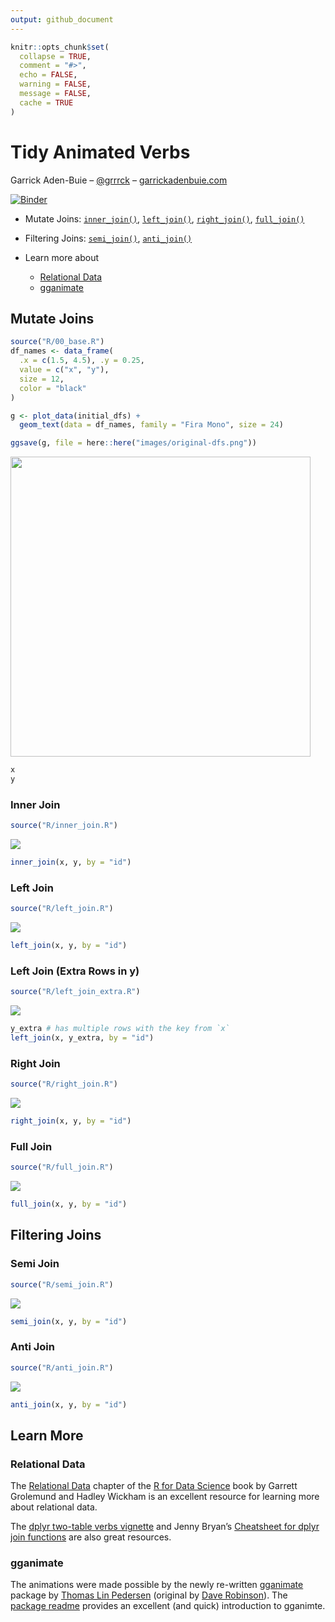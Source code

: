 ```yaml
---
output: github_document
---
```


<!-- README.md is generated from README.Rmd. Please edit that file -->

```r
knitr::opts_chunk$set(
  collapse = TRUE,
  comment = "#>",
  echo = FALSE,
  warning = FALSE,
  message = FALSE,
  cache = TRUE
)
```

[gganimate]: https://github.com/thomasp85/gganimate#README

# Tidy Animated Verbs

Garrick Aden-Buie -- [&commat;grrrck](https://twitter.com/grrrck) -- [garrickadenbuie.com](https://www.garrickadenbuie.com)

[![Binder](http://mybinder.org/badge.svg)](https://mybinder.org/v2/gh/gadenbuie/tidy-animated-verbs/master?urlpath=rstudio)

- Mutate Joins: [`inner_join()`](#inner-join), [`left_join()`](#left-join),
  [`right_join()`](#right-join), [`full_join()`](#full-join)
  
- Filtering Joins: [`semi_join()`](#semi-join), [`anti_join()`](#anti-join)

- Learn more about
    - [Relational Data](#relational-data)
    - [gganimate](#gganimate)

## Mutate Joins

```r
source("R/00_base.R")
df_names <- data_frame(
  .x = c(1.5, 4.5), .y = 0.25,
  value = c("x", "y"),
  size = 12,
  color = "black"
)

g <- plot_data(initial_dfs) +
  geom_text(data = df_names, family = "Fira Mono", size = 24)

ggsave(g, file = here::here("images/original-dfs.png"))
```

<img src="images/original-dfs.png" width="480px" />

```r
x
y
```

### Inner Join

```r
source("R/inner_join.R")
```

![](images/inner-join.gif)

```r
inner_join(x, y, by = "id")
```

### Left Join

```r
source("R/left_join.R")
```

![](images/left-join.gif)

```r
left_join(x, y, by = "id")
```

### Left Join (Extra Rows in y)

```r
source("R/left_join_extra.R")
```

![](images/left-join-extra.gif)

```r
y_extra # has multiple rows with the key from `x`
left_join(x, y_extra, by = "id")
```

### Right Join

```r
source("R/right_join.R")
```

![](images/right-join.gif)

```r
right_join(x, y, by = "id")
```

### Full Join

```r
source("R/full_join.R")
```

![](images/full-join.gif)

```r
full_join(x, y, by = "id")
```

## Filtering Joins

### Semi Join

```r
source("R/semi_join.R")
```

![](images/semi-join.gif)

```r
semi_join(x, y, by = "id")
```

### Anti Join

```r
source("R/anti_join.R")
```

![](images/anti-join.gif)

```r
anti_join(x, y, by = "id")
```

## Learn More

### Relational Data

The [Relational Data](http://r4ds.had.co.nz/relation-data.html) chapter of the
[R for Data Science](http://r4ds.had.co.nz/) book by Garrett Grolemund and Hadley Wickham
is an excellent resource for learning more about relational data.

The [dplyr two-table verbs vignette](https://dplyr.tidyverse.org/articles/two-table.html)
and Jenny Bryan's [Cheatsheet for dplyr join functions](http://stat545.com/bit001_dplyr-cheatsheet.html)
are also great resources.

### gganimate

The animations were made possible by the newly re-written [gganimate] package by 
[Thomas Lin Pedersen](https://github.com/thomasp85)
(original by [Dave Robinson](https://github.com/dgrtwo)).
The [package readme][gganimate] provides an excellent (and quick) introduction to gganimte.
